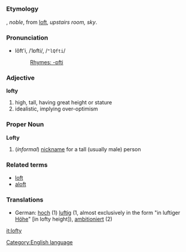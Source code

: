 =={{en}}==
[[Category:English language]]
===Etymology===
{{enm}}, ''noble'', from [[loft]], ''upstairs room, sky''.

===Pronunciation===
*lŏft'i, /ˈlɒfti/, /<tt>"lQfti</tt>/
*:[[Rhymes:English:-ɒfti|Rhymes: -ɒfti]]

===Adjective===
'''lofty'''

#high, tall, having great height or stature
#idealistic, implying over-optimism

===Proper Noun===
'''Lofty'''

#(''informal'') [[nickname]] for a tall (usually male) person

===Related terms===
*[[loft]]
*[[aloft]]

===Translations===<!-- translations of which sense(s)? -->
*German: [[hoch]] (1) [[luftig]] (1, almost exclusively in the form "in luftiger [[Höhe]]" [in lofty height]), [[ambitioniert]] (2)

[[it:lofty]]